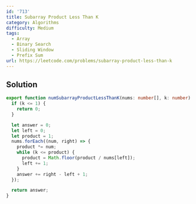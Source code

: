 ```yaml
---
id: '713'
title: Subarray Product Less Than K
category: Algorithms
difficulty: Medium
tags:
  - Array
  - Binary Search
  - Sliding Window
  - Prefix Sum
url: https://leetcode.com/problems/subarray-product-less-than-k
---
```


## Solution

```typescript showLineNumbers
export function numSubarrayProductLessThanK(nums: number[], k: number): number {
  if (k <= 1) {
    return 0;
  }

  let answer = 0;
  let left = 0;
  let product = 1;
  nums.forEach((num, right) => {
    product *= num;
    while (k <= product) {
      product = Math.floor(product / nums[left]);
      left += 1;
    }
    answer += right - left + 1;
  });

  return answer;
}
```
